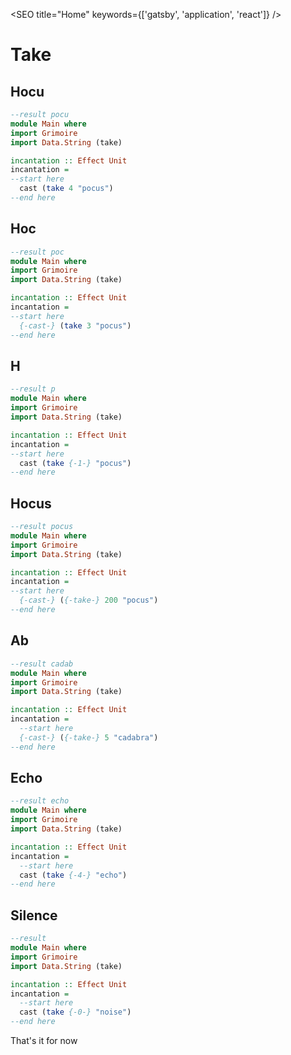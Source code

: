 

<SEO title="Home" keywords={['gatsby', 'application', 'react']} />

# Take

## Hocu

```purescript
--result pocu
module Main where
import Grimoire
import Data.String (take)

incantation :: Effect Unit
incantation =
--start here
  cast (take 4 "pocus")
--end here
```

## Hoc

```purescript
--result poc
module Main where
import Grimoire
import Data.String (take)

incantation :: Effect Unit
incantation =
--start here
  {-cast-} (take 3 "pocus")
--end here
```

## H

```purescript
--result p
module Main where
import Grimoire
import Data.String (take)

incantation :: Effect Unit
incantation =
--start here
  cast (take {-1-} "pocus")
--end here
```

## Hocus
```purescript
--result pocus
module Main where
import Grimoire
import Data.String (take)

incantation :: Effect Unit
incantation =
--start here
  {-cast-} ({-take-} 200 "pocus")
--end here
```

## Ab
```purescript
--result cadab
module Main where
import Grimoire
import Data.String (take)

incantation :: Effect Unit
incantation = 
  --start here
  {-cast-} ({-take-} 5 "cadabra")
--end here
```

## Echo
```purescript
--result echo
module Main where
import Grimoire
import Data.String (take)

incantation :: Effect Unit
incantation = 
  --start here
  cast (take {-4-} "echo")
--end here
```

## Silence
```purescript
--result 
module Main where
import Grimoire
import Data.String (take)

incantation :: Effect Unit
incantation = 
  --start here
  cast (take {-0-} "noise")
--end here
```

<Link to="/optional/">That's it for now</Link>

